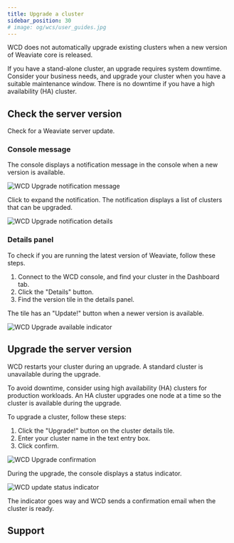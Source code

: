 ```yaml
---
title: Upgrade a cluster
sidebar_position: 30
# image: og/wcs/user_guides.jpg
---
```


WCD does not automatically upgrade existing clusters when a new version of Weaviate core is released.

If you have a stand-alone cluster, an upgrade requires system downtime. Consider your business needs, and upgrade your cluster when you have a suitable maintenance window. There is no downtime if you have a high availability (HA) cluster.

## Check the server version

Check for a Weaviate server update.

### Console message

The console displays a notification message in the console when a new version is available.

![WCD Upgrade notification message](../img/wcs-upgrade-banner.jpg)

Click to expand the notification. The notification displays a list of clusters that can be upgraded.

![WCD Upgrade notification details](../img/wcs-upgrade-notification-details.jpg)

### Details panel

To check if you are running the latest version of Weaviate, follow these steps.

1. Connect to the WCD console, and find your cluster in the Dashboard tab.
1. Click the "Details" button.
1. Find the version tile in the details panel.

The tile has an "Update!" button when a newer version is available.

![WCD Upgrade available indicator](../img/wcs-upgrade-details.jpg)

## Upgrade the server version

 WCD restarts your cluster during an upgrade. A standard cluster is unavailable during the upgrade.

 To avoid downtime, consider using high availability (HA) clusters for production workloads. An HA cluster upgrades one node at a time so the cluster is available during the upgrade.

 To upgrade a cluster, follow these steps:

 1. Click the "Upgrade!" button on the cluster details tile.
 1. Enter your cluster name in the text entry box.
 1. Click confirm.

![WCD Upgrade confirmation](../img/wcs-upgrade-confirmation.jpg)

During the upgrade, the console displays a status indicator.

![WCD update status indicator](../img/wcs-upgrade-status-indicator.jpg)

The indicator goes way and WCD sends a confirmation email when the cluster is ready.

## Support


<SupportAndTrouble />
